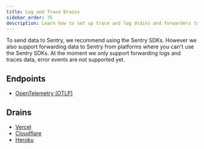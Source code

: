 ```yaml
---
title: Log and Trace Drains
sidebar_order: 75
description: Learn how to set up trace and log drains and forwarders to send data to Sentry.
---
```


To send data to Sentry, we recommend using the Sentry SDKs. However we also support forwarding data to Sentry from platforms where you can't use the Sentry SDKs. At the moment we only support forwarding logs and traces data, error events are not supported yet.

## Endpoints

- [OpenTelemetry (OTLP)](/concepts/otlp/)

## Drains

- [Vercel](/product/drains/integration/vercel/)
- [Cloudflare](/product/drains/integration/cloudflare/)
- [Heroku](/product/drains/integration/heroku/)
